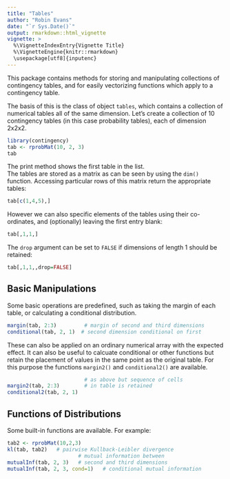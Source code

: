 ```yaml
---
title: "Tables"
author: "Robin Evans"
date: "`r Sys.Date()`"
output: rmarkdown::html_vignette
vignette: >
  %\VignetteIndexEntry{Vignette Title}
  %\VignetteEngine{knitr::rmarkdown}
  \usepackage[utf8]{inputenc}
---
```


This package contains methods for storing and manipulating collections of contingency 
tables, and for easily vectorizing functions which apply to a contingency table.  

The basis of this is the class of object `tables`, which contains a collection of 
numerical tables all of the same dimension.  Let's create a collection of 10 
contingency tables (in this case probability tables), each of dimension 2x2x2.
```r
library(contingency)
tab <- rprobMat(10, 2, 3)
tab
```
The print method shows the first table in the list.  
The tables are stored as a matrix as can be seen by using the `dim()` function.  Accessing
particular rows of this matrix return the appropriate tables:
```r
tab[c(1,4,5),]
```
However we can also specific elements of the tables using their co-ordinates, and 
(optionally) leaving the first entry blank:
```r
tab[,1,1,]
```
The `drop` argument can be set to `FALSE` if dimensions
of length 1 should be retained:
```r
tab[,1,1,,drop=FALSE]
```

## Basic Manipulations

Some basic operations are predefined, such as taking the margin of each table, or 
calculating a conditional distribution.
```r
margin(tab, 2:3)         # margin of second and third dimensions
conditional(tab, 2, 1)  # second dimension conditional on first
```
These can also be applied on an ordinary numerical array 
with the expected effect.
It can also be useful to calcuate conditional or 
other functions but retain the placement of values 
in the same point as the original table.  For this 
purpose the functions `margin2()` and `conditional2()` are
available.
```r
                         # as above but sequence of cells
margin2(tab, 2:3)        # in table is retained
conditional2(tab, 2, 1)  
```

## Functions of Distributions

Some built-in functions are available.  For example:
```r
tab2 <- rprobMat(10,2,3)
kl(tab, tab2)   # pairwise Kullback-Leibler divergence
                       # mutual information between
mutualInf(tab, 2, 3)   # second and third dimensions
mutualInf(tab, 2, 3, cond=1)   # conditional mutual information
```

<!-- ## Graphical Models -->

<!-- Using the `MixedGraphs` package, one can generate  -->
<!-- distributions satisfying the Markov properties of -->
<!-- a directed acyclic graph.  For example: -->
<!-- ```{r} -->
<!-- library(MixedGraphs) -->
<!-- dag1 <- graphCr("1 -> 3 <- 2") -->
<!-- tab3 <- rDAGmodel(dag1, 10) -->
<!-- ``` -->
<!-- Now the graph implies that the first -->
<!-- and second margins are independent.  We can use  -->
<!-- `checkCI()` to confirm this.  By default it uses -->
<!-- machine precision. -->
<!-- ```{r} -->
<!-- checkCI(tab3, 1, 2)  # should be TRUE -->
<!-- checkCI(tab3, 1, 3)  # FALSE with very high prob. -->
<!-- ``` -->


